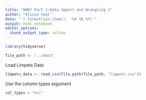```yaml
---
title: "HW07 Part 1:Data Import and Wrangling 1"
author: "Alissa Seal"
date: "`r format(sys.time(), '%d %B %Y)`"
output: html_notebook
editor_options: 
  chunk_output_type: inline
---
```


```r
library(tidyverse)
```

```r
file_path <- "../data" 
```

Load Limpets Data

```r
limpets_data <- read_csv(file.path(file_path, "limpets.csv"))
```


Use the column types argument

```r
col_types = "ncc"
```

```r

```






















